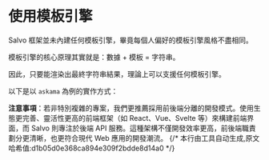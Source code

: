 # 使用模板引擎


Salvo 框架並未內建任何模板引擎，畢竟每個人偏好的模板引擎風格不盡相同。

模板引擎的核心原理其實就是：數據 + 模板 = 字符串。

因此，只要能渲染出最終字符串結果，理論上可以支援任何模板引擎。

以下是以 `askama` 為例的實作方式：

<Tabs>
  <Tab label="main.rs">
    <MainCode/>
  </Tab>
  <Tab label="Cargo.toml">
    <CargoCode/>
  </Tab>
  <Tab label="template/hello.toml">
    <TemplateCode/>
  </Tab>
</Tabs>

**注意事項**：若非特別複雜的專案，我們更推薦採用前後端分離的開發模式。使用生態更完善、靈活性更高的前端框架（如 React、Vue、Svelte 等）來構建前端界面，而 Salvo 則專注於後端 API 服務。這種架構不僅開發效率更高，前後端職責劃分更清晰，也更符合現代 Web 應用的開發潮流。
{/* 本行由工具自动生成,原文哈希值:d1b05d0e368ca894e309f2bdde8d14a0 */}